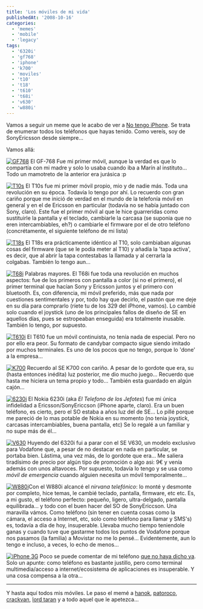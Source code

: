 ```yaml
---
title: 'Los móviles de mi vida'
publishedAt: '2008-10-16'
categories:
  - 'memes'
  - 'mobile'
  - 'legacy'
tags:
  - '6320i'
  - 'gf768'
  - 'iphone'
  - 'k700'
  - 'moviles'
  - 't10'
  - 't18'
  - 't610'
  - 't68i'
  - 'v630'
  - 'w880i'
---
```


Vamos a seguir un meme que le acabo de ver a [No tengo iPhone](http://notengoiphone.wordpress.com/). Se trata de enumerar todos los teléfonos que hayas tenido. Como vereís, soy de SonyEricsson desde siempre...

Vamos allá:

[![GF768](http://img.gsmarena.com/vv/bigpic/ergf768b.gif)](http://www.gsmarena.com/ericsson_gf_768-107.php) El GF-768 Fue mi primer móvil, aunque la verdad es que lo compartía con mi madre y solo lo usaba cuando iba a Marín al instituto... Todo un mamotreto de la anterior era jurásica :p

[![T10s](http://img.gsmarena.com/vv/bigpic/ert10sb.gif)](http://www.gsmarena.com/ericsson_t10s-115.php) El T10s fue mi primer móvil propio, mio y de nadie más. Toda una revolución en su época. Todavía lo tengo por ahí. Lo recuerdo con gran cariño porque me inició de verdad en el mundo de la telefonía móvil en general y en el de Ericsson en particular (todavía no se había juntado con Sony, claro). Este fue el primer móvil al que le hice guarreridas como sustituirle la pantalla y el teclado, cambiarle la carcasa (se suponia que no eren intercambiables, eh?) o cambiarle el firmware por el de otro teléfono (concrétamente, el siguiente teléfono de mi lista)

[![T18s](http://img.gsmarena.com/vv/bigpic/ert18sb.gif)](http://www.gsmarena.com/ericsson_t18s-116.php) El T18s era prácticamente idéntico al T10, solo cambiaban algunas cosas del firmware (que se le podía meter al T10) y añadía la 'tapa activa', es decir, que al abrir la tapa contestabas la llamada y al cerrarla la colgabas. También lo tengo aun...

[![T68i](http://img.gsmarena.com/vv/bigpic/snt68i.gif)](http://www.gsmarena.com/sony_ericsson_t68i-325.php) Palabras mayores. El T68i fue toda una revolución en muchos aspectos: fue de los primeros con pantalla a color (si no el primero), el primer terminal que hacían Sony y Ericsson juntos y el primero con bluetooth. Es, con diferencia, mi móvil preferido, más que nada por cuestiones sentimentales y por, todo hay que decirlo, el pastón que me deje en su día para comprarlo (ríete tu de los 329 del iPhone, vamos). Lo cambié solo cuando el joystick (uno de los principales fallos de diseño de SE en aquellos días, pues se estropeaban enseguida) era totalmente inusable. También lo tengo, por supuesto.

[![T610i](http://img.gsmarena.com/vv/bigpic/snt610.gif)](http://www.gsmarena.com/sony_ericsson_t610-405.php) El T610 fue un móvil continuista, no tenía nada de especial. Pero no por ello era peor. Su formato de candybar compacto sigue siendo imitado por muchos terminales. Es uno de los pocos que no tengo, porque lo 'done' a la empresa...

[![K700](http://img.gsmarena.com/vv/bigpic/snk700.gif)](http://www.gsmarena.com/sony_ericsson_k700-692.php) Recuerdo al SE K700 con cariño. A pesar de lo gordote que era, su (hasta entonces inédita) luz posterior, me dio mucho juego... Recuerdo que hasta me hiciera un tema propio y todo... También esta guardado en algún cajón...

[![6230i](http://img.gsmarena.com/vv/bigpic/nokia-6230i.gif)](http://www.gsmarena.com/nokia_6230i-1087.php) El Nokia 6230i (aka _El Telefono de los Jefotes_) fue mi única infidelidad a Ericsson/SonyEriccson (iPhone aparte, claro). Era un buen teléfono, es cierto, pero el SO estaba a años luz del de SE... Lo pillé porque me pareció de lo mas potable de Nokia en su momento (no tenia joystick, carcasas intercambiables, buena pantalla, etc) Se lo regalé a un familiar y no supe más de él...

[![V630](http://img.gsmarena.com/vv/bigpic/sonyericsson-v630.gif)](http://www.gsmarena.com/sony_ericsson_v630-1569.php) Huyendo del 6320i fui a parar con el SE V630, un modelo exclusivo para Vodafone que, a pesar de no destacar en nada en particular, se portaba bien. Lástima, una vez más, de lo gordote que era... Me saliera tiradísimo de precio por algún tipo de promoción o algo asi: 9€ y venía además con unos altavoces. Por supuesto, todavía lo tengo y se usa como _móvil de emergencia_ cuando alguien necesita un móvil temporalmente...

[![W880i](http://img.gsmarena.com/vv/bigpic/sonyericsson-w880.gif)](http://www.gsmarena.com/sony_ericsson_w880-1838.php)Con el W880i alcancé el _nirvana telefónico_: lo monté y desmonte por completo, hice temas, le cambié teclado, pantalla, firmware, etc etc. Es, a mi gusto, el teléfono perfecto: pequeño, ligero, ultra-delgado, pantalla equilibrada... y todo con el buen hacer del SO de SonyEriccson. Una maravilla vámos. Como teléfono (sin tener en cuenta cosas como la cámara, el acceso a Internet, etc, solo como teléfono para llamar y SMS's) es, todavía a día de hoy, insuperable. Llevaba mucho tiempo teniendole ganas y cuando tuve que gastarme todos los puntos de Vodafone porque nos pasamos (la familia) a Movistar no me lo pensé... Evidentemente, aun lo tengo e incluso, a veces, lo echo de menos...

[![iPhone 3G](http://img.gsmarena.com/vv/bigpic/apple-iphone3g.jpg)](http://www.gsmarena.com/apple_iphone_3g-2424.php) Poco se puede comentar de mi teléfono [que no haya dicho ya](http://rick.jinlabs.com/2008/09/30/el-movil-perfecto-no-existe-todavia/). Solo un apunte: como teléfono es bastante justillo, pero como terminal multimedia/acceso a internet/ecosistema de aplicaciones es insuperable. Y una cosa compensa a la otra...

---

Y hasta aquí todos mis móviles. Le paso el memé a [hanok](http://www.hnkweb.com/), [patoroco](http://blog.patoroco.net/), [crackvan](http://blog.crackvan.net/), [lord taran](http://lasnoyas.wordpress.com/) y a todo aquel que le apetezca...
